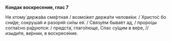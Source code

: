 **Кондак воскресения, глас 7**

Не ктому́ держа́ва сме́ртная / возмо́жет держа́ти челове́ки: / Христо́с бо сни́де, сокруша́я и разоря́я си́лы ея́. / Связу́ем быва́ет ад, / проро́цы согла́сно ра́дуются: / предста́, глаго́люще, Спас су́щим в ве́ре, // изыди́те, ве́рнии, в воскресе́ние.
